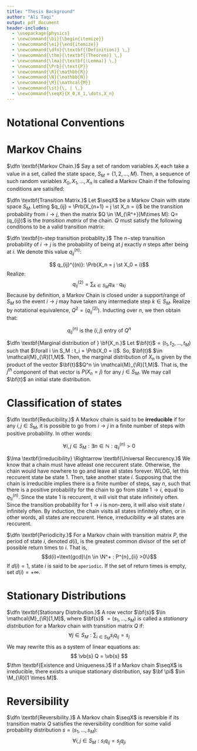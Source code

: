 ```yaml
---
title: "Thesis Background"
author: "Ali Taqi"
output: pdf_document
header-includes:
  - \usepackage{physics}
  - \newcommand{\bi}{\begin{itemize}}
  - \newcommand{\ei}{\end{itemize}}
  - \newcommand{\dfn}{\textbf{(Definition)} \,}
  - \newcommand{\thm}{\textbf{(Theorem)} \,}
  - \newcommand{\lma}{\textbf{(Lemma)} \,}
  - \newcommand{\Prb}{\text{P}}
  - \newcommand{\R}{\mathbb{R}}
  - \newcommand{\N}{\mathbb{N}}
  - \newcommand{\M}{\mathcal{M}}
  - \newcommand{\st}{\, | \,}
  - \newcommand{\seqX}{X_0,X_1,\dots,X_n}
---
```


\begin{itemize}
\item .
\end{itemize}

# Notational Conventions

\begin{itemize}
\item State spaces will usually be denoted by $S_M = \{1,2,\dots,M\}$. One could say that $S_M \subseteq \mathbb{N}$, taking the first $M$ elements. One may have seen this notated before as ${[n]} = \{k \in \mathbb{N} : k \leq n\}$, but we will stick to indexing $S$ since it reminds us this is a state space.

\item The set $\M_{F}[n\times m]$ will denote the set of all matrices of size $n \times m$ with elements in the field $F$. This may have been alternately seen as $\M_{m \times n}(F)$ but since we almost always assume our probabilities lie on $\R$, it is nice to put focus on our matrix dimensions.
\end{itemize}
# Markov Chains

$\dfn \textbf{Markov Chain.}$ Say a set of random variables $X_i$ each take a value in a set, called the state space, $S_M = \{1,2,\dots,M\}$. Then, a sequence of such random variables $X_0,X_1,\dots,X_n$ is called a Markov Chain if the following conditions are satisifed:

\begin{itemize}
\item $\forall X_i:$ $X_i$ has support and range $S_M = \{1,2,...,M\}$.
\item $\textit{(Markov Property)}$ The transition probability from state $i \to j$, $\Prb(X_{n+1} = j \st X_n = i)$ is conditionally independent from all past events in the sequence $X_{n-1} = i',X_{n-2} = i'', \dots,X_0 = i^{(n-1)}$, excluding the present/last event in the sequence. In other words, given the present, the past and the future are conditionally independent.
$$\forall i,j \in S_M: \Prb(X_{n+1} = j \st X_n = i) = \Prb(X_{n+1} = j \st X_n = i, X_{n-1} = i', \dots,X_0 = i^{(n-1)})$$
\end{itemize}

$\dfn \textbf{Transition Matrix.}$ Let $\seqX$ be a Markov Chain with state space $S_M$. Letting $q_{ij} = \Prb(X_{n+1} = j \st X_n = i)$ be the transition probability from $i \to j$, then the matrix $Q \in \M_{\R^+}[M\times M]: Q=(q_{ij})$ is the $\textit{transition matrix}$ of the chain. $Q$ must satisfy the following conditions to be a valid transition matrix:

\begin{itemize}
\item $Q$ is a non-negative matrix. That is, note that $Q \in \M_{\R^+}[M\times M]$ so every $q_{ij} \in \R^+$. This follows because probabilities are necessarily non-negative values.
\item The entries of every row $i$ of $Q$ must sum up to 1. This may be understood as applying the law of total probability to the event of transitioning from any given state $\forall i \in S_M$. In other words, the chain has to go somewhere with probability 1.
$$\forall i \in S_M: \sum_{j \in S_M} q_{ij} = 1$$
\item Note, it is NOT necessary that the converse holds. The columns of our transition matrix need not sum to 1 for it to be a valid transition matrix.
\end{itemize}

$\dfn \textbf{n-step transition probablity.}$ The $n-$step transition probability of $i \to j$ is the probability of being at $j$ exactly $n$ steps after being at $i$. We denote this value $q_{ij}^{(n)}:$

$$ q_{ij}^{(n)}: \Prb(X_n = j \st X_0 = i)$$
Realize: 
$$q_{ij}^{(2)} = \sum_{k \in S_M} q_{ik}\cdot q_{kj}$$
Because by definition, a Markov Chain is closed under a support/range of $S_M$ so the event $i \to j$ may have taken any intermediate step $k \in S_M$. Realize by notational equivalence, $Q^2 = (q_{ij}^{(2)})$. Inducting over $n$, we then obtain that:

$$q_{ij}^{(n)} \text{ is the } (i,j) \text{ entry of } Q^n$$

$\dfn \textbf{Marginal distribution of } \bf{X_n.}$ Let $\bf{t}$$= (t_1,t_2,\dots,t_M)$ such that $\forall i \in S_M : t_i = \Prb(X_0 = i)$. So, $\bf{t}$ $\in \mathcal{M}_{\R}[1,M]$. Then, the marginal distribution of $X_n$ is given by the product of the vector $\bf{t}$$Q^n \in \mathcal{M}_{\R}[1,M]$. That is, the $j^{th}$ component of that vector is $P(X_n = j)$ for any $j \in S_M$. We may call $\bf{t}$ an initial state distribution.

# Classification of states

\begin{itemize}
\item A state $i \in S_M$ is said to be $\textbf{recurrent}$ if starting from $i$, the probability is 1 that the chain will $\textit{eventually}$ return to $i$. If the chain is not recurrent, it is $\textbf{transient}$, meaning that if it starts at $i$, there is a non-zero probability that it never returns to $i$.

\item Caveat: As we let $n \to \infty$, our Markov chain will gurantee that all transient states will be left forever, no matter how small the probability is. This can be proven by letting the probability be some $\epsilon$, then realizing that by the support of $\text{Geom}(\epsilon)$ is always some finite value, then the equivalence between the Markov property and independent Geometric trials gurantees the existence of some finite value such that there is a success of never returning to $i$.
\end{itemize}

$\dfn \textbf{Reducibility.}$ A Markov chain is said to be $\textbf{irreducible}$ if for any $i,j \in S_M$, it is possible to go from $i \to j$ in a finite number of steps with positive probability. In other words:

$$\forall i,j \in S_M: \exists n \in \mathbb{N} : q_{ij}^{(n)} > 0$$
\begin{itemize}
\item From our quantifier formulation of irreducible Markov chains, note that we can equivalently say that a chain is irreducible if there is integer $n \in \mathbb{N}$ such that the $(i,j)$ entry of $Q^n$ is positive for any $i,j$.

\item A Markov chain is $\textbf{reducible}$ if it is not $\textbf{irreducible}$. Using our quantifier formulation, it means that it suffices to find transient states so that:

$$\exists i,j \in S_M: \nexists n \in \mathbb{N} : q_{ij}^{(n)} > 0$$
\end{itemize}

$\lma \textbf{Irreducibility} \Rightarrow \textbf{Universal Reccurency.}$ We know that a chain must have atleast one reccurent state. Otherwise, the chain would have nowhere to go and leave all states forever. WLOG, let this reccurent state be state 1. Then, take another state $i$. Supposing that the chain is irreducible implies there is a finite number of steps, say $n$, such that there is a positive probability for the chain to go from state $1 \to i$, equal to $q_{1i}^{(n)}$. Since the state $1$ is reccurent, it will visit that state infinitely often. Since the transition probability for $1 \to i$ is non-zero, it will also visit state $i$ infinitely often. By induction, the chain visits all states infinitely often, or in other words, all states are reccurent. Hence, irreducibility $\Rightarrow$ all states are reccurent.

$\dfn \textbf{Periodicity.}$ For a Markov chain with transition matrix $P$, the period of state $i$, denoted $d(i)$, is the greatest common divisor of the set of possible return times to $i$. That is,
$$d(i)=\text{gcd}\{n \in \N^+ : P^{n}_{ii} >0\}$$
If $d(i) = 1$, state $i$ is said to be ``aperiodic``. If the set of return times is empty, set $d(i) = +\infty$.

# Stationary Distributions

$\dfn \textbf{Stationary Distribution.}$ A row vector $\bf{s}$ $\in \mathcal{M}_{\R}[1,M]$, where $\bf{s}$ $= (s_1,\dots,s_M)$ is called a $\textit{stationary distribution}$ for a Markov chain with transition matrix $Q$ if:
$$ \forall j \in S_M :\sum_{i \in S_M} s_i q_{ij} = s_j $$
We may rewrite this as a system of linear equations as:
$$ \vb{s} Q = \vb{s} $$
$\thm \textbf{Existence and Uniqueness.}$ If a Markov chain $\seqX$ is irreducible, there exists a unique stationary distribution, say $\bf \pi$ $\in \M_{\R}[1 \times M]$.

# Reversibility

$\dfn \textbf{Reversibility.}$ A Markov chain $\seqX$ is reversible if its transition matrix $Q$ satisfies the reversibility condition for some valid probability distribution $s = (s_1,\dots,s_M)$:
$$ \forall i,j \in S_M: s_i q_{ij} = s_j q_{ji} $$
